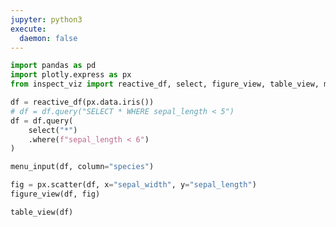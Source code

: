 ```yaml
---
jupyter: python3  
execute:
  daemon: false
---
```




```python
import pandas as pd
import plotly.express as px
from inspect_viz import reactive_df, select, figure_view, table_view, menu_input

df = reactive_df(px.data.iris())
# df = df.query("SELECT * WHERE sepal_length < 5")
df = df.query(
    select("*")
    .where(f"sepal_length < 6")
)
```

```python
menu_input(df, column="species")
```

```python
fig = px.scatter(df, x="sepal_width", y="sepal_length")
figure_view(df, fig)
```

```python
table_view(df)
```

